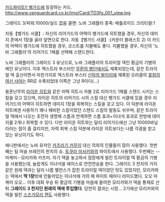 [[카드파이트!! 뱅가드]]에 등장하는 카드.
http://www.vanguardcard.co.kr/img/Card/TD3fg_001_view.jpg

그레이드 3/파워:10000/실드 없음
클랜: 노바 그래플러
종족: 배틀로이드
크리티컬:1

자동【뱅가드 서클】: 자신의 리어가드의 어택이 뱅가드에 히트했을 경우, 자신의 데미지 존에서 1장을 골라 앞면으로 한다.
자동【뱅가드 서클】:(카운터 블래스트 2) 이 카드의 어택이 뱅가드에 히트했을 경우, 코스트를 지불해도 좋다. 지불했을 경우, 자신의 '노바 그래플러'의 리어가드 1체를 선택해 스탠드한다.

노바 그래플러의 그레이드 3 유닛으로, 노바 그래플러의 트라이얼 덱인 황금의 기병의 메인 유닛이다. 이후 엑스트라 부스터인 [[무환의 병단]]에서도 재록되었는데, 같은 트라이얼 덱 출신이면서 마찬가지로 엑스트라 부스터 [[신탁의 발키리]]에 재록된 오라클의 [[꽃점의 여신 사야]]는 RR로 수록되었데 이쪽은 그냥 R이다(...)

용혼난무의 [[라이온 히트]]와 같은 어택 히트시 카블 2로 리어가드 1체를 스탠드 시키는 스킬을 갖고 있으며, 라이온 히트의 리어가드 시의 스킬 대신 뱅가드 서클에 있을 경우 리어가드의 어택이 히트하면 데미지 1장을 회복하는 스킬을 갖고 있다. 이 덕분에 라이온 히트에겐 사용하기 꽤나 헤비한 스킬이었던 스탠드 스킬의 발동도 쉬우며, 같은 트라이얼 덱에서 나오는 초전자 생명체 스톰과 연계하면 스톰 효과+이녀석 효과로 한방에 데미지를 2개나 회복할 수 있다. 다만 라이온 히트와는 달리 리어가드에선 그냥 10000바닐라라는 점이 좀 걸리지만, 자력 회복 스킬 덕분에 라이온 히트보다는 나름 각광을 받고 있는 유닛이기도 하다. 

애니판에서는 노바 유저인 [[카츠라기 카무이]] 대신 의외의 인물들이 많이 사용했다. 첫번째는 팀 머슬 브레인의 펀치의 슈. [[토쿠라 미사키]]와의 파이트에서 사용했다. 두번째는 --마케미--모리카와 카츠미. 자기 덱을 놓고와서 점장에게 빌린 트라이얼 덱 황금의 기병을 사용했는데, 놀랍게도 이녀석을 에이스로 연전연승을 한다. 그레이드 3 천지의 거지같은 원래 덱과는 달리 나름 밸런스가 잡힌 트라이얼 덱이었던 탓도 있었지만, 모리카와는 덱에서 '''딱 1장'''밖에 안들어있는 이녀석에 거의 매 파이트 때마다 라이드했다. 오오 마케미 오오... 이후 대회 우승 뒤 황금의 기병을 마음에 들어한 모리카와가 덱을 통채로 산 뒤 '''그레이드 3 천지인 원래의 덱에 투입했다'''. 당연히 결과는 시망... 2기에선 모리카와의 덱을 빌린 [[스즈가모리 렌]]도 사용했다.
